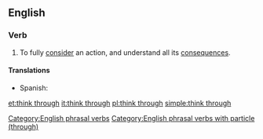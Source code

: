 ==English==

===Verb===
{{en-verb|head=[[think]] [[through]]|thinks through|thinking through|thought through}}

# To fully [[consider]] an action, and understand all its [[consequence]]s.

====Translations====
{{trans-top|to fully consider an action}}
{{trans-mid}}
* Spanish: {{t+|es|cavilar}}
{{trans-bottom}}

[[Category:English phrasal verbs]]
[[Category:English phrasal verbs with particle (through)]]

[[et:think through]]
[[it:think through]]
[[pl:think through]]
[[simple:think through]]